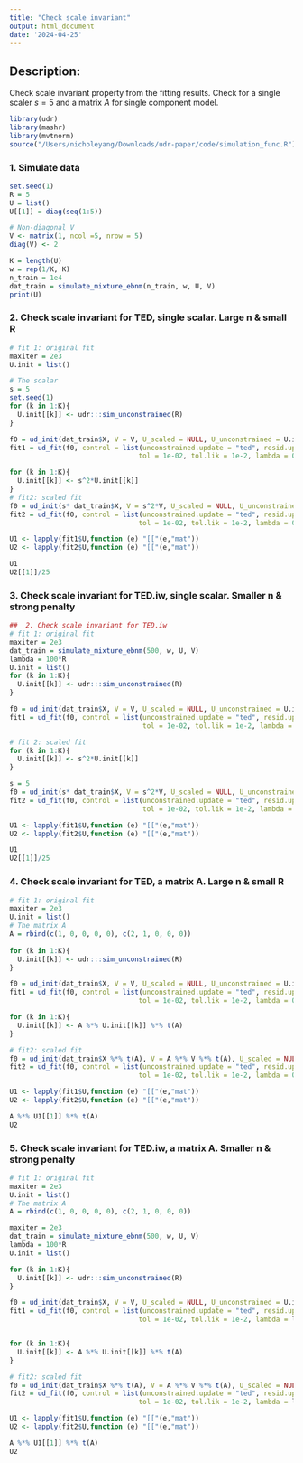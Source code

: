 ```yaml
---
title: "Check scale invariant"
output: html_document
date: '2024-04-25'
---
```


## Description: 

Check scale invariant property from the fitting results. Check for a single scaler $s=5$ and a matrix $A$ for single component model. 

```r
library(udr)
library(mashr)
library(mvtnorm)
source("/Users/nicholeyang/Downloads/udr-paper/code/simulation_func.R")
```

### 1. Simulate data 

```r
set.seed(1)
R = 5
U = list()
U[[1]] = diag(seq(1:5))

# Non-diagonal V
V <- matrix(1, ncol =5, nrow = 5)
diag(V) <- 2

K = length(U)
w = rep(1/K, K)
n_train = 1e4
dat_train = simulate_mixture_ebnm(n_train, w, U, V)
print(U)
```


### 2. Check scale invariant for TED, single scalar. Large n & small R
```r
# fit 1: original fit
maxiter = 2e3
U.init = list()

# The scalar 
s = 5 
set.seed(1)
for (k in 1:K){
  U.init[[k]] <- udr:::sim_unconstrained(R)
}

f0 = ud_init(dat_train$X, V = V, U_scaled = NULL, U_unconstrained = U.init, n_rank1 = 0)
fit1 = ud_fit(f0, control = list(unconstrained.update = "ted", resid.update = 'none',
                                tol = 1e-02, tol.lik = 1e-2, lambda = 0, maxiter = maxiter), verbose=FALSE)

for (k in 1:K){
  U.init[[k]] <- s^2*U.init[[k]]
}
# fit2: scaled fit
f0 = ud_init(s* dat_train$X, V = s^2*V, U_scaled = NULL, U_unconstrained = U.init, n_rank1 = 0)
fit2 = ud_fit(f0, control = list(unconstrained.update = "ted", resid.update = 'none',
                                tol = 1e-02, tol.lik = 1e-2, lambda = 0, maxiter = maxiter), verbose=FALSE)

U1 <- lapply(fit1$U,function (e) "[["(e,"mat"))
U2 <- lapply(fit2$U,function (e) "[["(e,"mat"))
```

```r
U1
U2[[1]]/25
```


### 3. Check scale invariant for TED.iw, single scalar. Smaller n & strong penalty
```r
##  2. Check scale invariant for TED.iw
# fit 1: original fit
maxiter = 2e3
dat_train = simulate_mixture_ebnm(500, w, U, V)
lambda = 100*R
U.init = list()
for (k in 1:K){
  U.init[[k]] <- udr:::sim_unconstrained(R)
}

f0 = ud_init(dat_train$X, V = V, U_scaled = NULL, U_unconstrained = U.init, n_rank1 = 0)
fit1 = ud_fit(f0, control = list(unconstrained.update = "ted", resid.update = 'none',
                                 tol = 1e-02, tol.lik = 1e-2, lambda = lambda, maxiter = maxiter, penalty = "iw"), verbose=FALSE)

# fit 2: scaled fit
for (k in 1:K){
  U.init[[k]] <- s^2*U.init[[k]]
}

s = 5
f0 = ud_init(s* dat_train$X, V = s^2*V, U_scaled = NULL, U_unconstrained = U.init, n_rank1 = 0)
fit2 = ud_fit(f0, control = list(unconstrained.update = "ted", resid.update = 'none',
                                 tol = 1e-02, tol.lik = 1e-2, lambda = lambda, maxiter = maxiter, penalty = "iw"), verbose=FALSE)

U1 <- lapply(fit1$U,function (e) "[["(e,"mat"))
U2 <- lapply(fit2$U,function (e) "[["(e,"mat"))
```

```r
U1
U2[[1]]/25
```


### 4. Check scale invariant for TED, a matrix A. Large n & small R
```r
# fit 1: original fit
maxiter = 2e3
U.init = list()
# The matrix A 
A = rbind(c(1, 0, 0, 0, 0), c(2, 1, 0, 0, 0))
  
for (k in 1:K){
  U.init[[k]] <- udr:::sim_unconstrained(R)
}

f0 = ud_init(dat_train$X, V = V, U_scaled = NULL, U_unconstrained = U.init, n_rank1 = 0)
fit1 = ud_fit(f0, control = list(unconstrained.update = "ted", resid.update = 'none',
                                tol = 1e-02, tol.lik = 1e-2, lambda = 0, maxiter = maxiter), verbose=FALSE)

for (k in 1:K){
  U.init[[k]] <- A %*% U.init[[k]] %*% t(A)
}

# fit2: scaled fit
f0 = ud_init(dat_train$X %*% t(A), V = A %*% V %*% t(A), U_scaled = NULL, U_unconstrained = U.init, n_rank1 = 0)
fit2 = ud_fit(f0, control = list(unconstrained.update = "ted", resid.update = 'none',
                                tol = 1e-02, tol.lik = 1e-2, lambda = 0, maxiter = maxiter), verbose=FALSE)

U1 <- lapply(fit1$U,function (e) "[["(e,"mat"))
U2 <- lapply(fit2$U,function (e) "[["(e,"mat"))
```

```r
A %*% U1[[1]] %*% t(A)
U2
```


### 5. Check scale invariant for TED.iw, a matrix A. Smaller n & strong penalty

```r
# fit 1: original fit
maxiter = 2e3
U.init = list()
# The matrix A 
A = rbind(c(1, 0, 0, 0, 0), c(2, 1, 0, 0, 0))

maxiter = 2e3
dat_train = simulate_mixture_ebnm(500, w, U, V)
lambda = 100*R
U.init = list()

for (k in 1:K){
  U.init[[k]] <- udr:::sim_unconstrained(R)
}

f0 = ud_init(dat_train$X, V = V, U_scaled = NULL, U_unconstrained = U.init, n_rank1 = 0)
fit1 = ud_fit(f0, control = list(unconstrained.update = "ted", resid.update = 'none',
                                tol = 1e-02, tol.lik = 1e-2, lambda = lambda, maxiter = maxiter, penalty = "iw"), verbose=FALSE)


for (k in 1:K){
  U.init[[k]] <- A %*% U.init[[k]] %*% t(A)
}

# fit2: scaled fit
f0 = ud_init(dat_train$X %*% t(A), V = A %*% V %*% t(A), U_scaled = NULL, U_unconstrained = U.init, n_rank1 = 0)
fit2 = ud_fit(f0, control = list(unconstrained.update = "ted", resid.update = 'none',
                                tol = 1e-02, tol.lik = 1e-2, lambda = lambda, maxiter = maxiter, penalty = "iw"), verbose=FALSE)

U1 <- lapply(fit1$U,function (e) "[["(e,"mat"))
U2 <- lapply(fit2$U,function (e) "[["(e,"mat"))
```

```r
A %*% U1[[1]] %*% t(A)
U2
```


